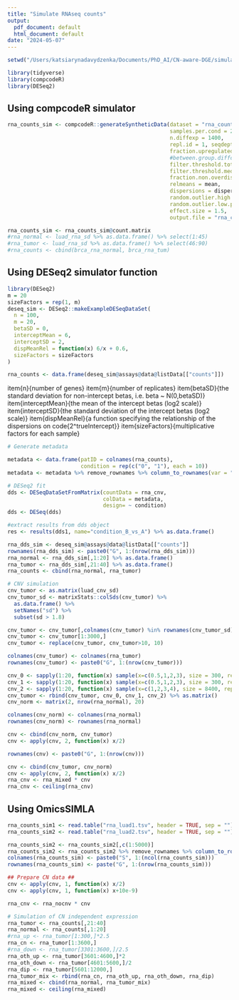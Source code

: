 ```yaml
---
title: "Simulate RNAseq counts"
output:
  pdf_document: default
  html_document: default
date: "2024-05-07"
---
```


```r
setwd("/Users/katsiarynadavydzenka/Documents/PhD_AI/CN-aware-DGE/simulation")

library(tidyverse)
library(compcodeR)
library(DESeq2)
```

## Using compcodeR simulator


```r
rna_counts_sim <- compcodeR::generateSyntheticData(dataset = "rna_counts_sim", n.vars = 12000, 
                                                   samples.per.cond = 20, 
                                                   n.diffexp = 1400, 
                                                   repl.id = 1, seqdepth = 1e7, 
                                                   fraction.upregulated = 700, 
                                                   #between.group.diffdisp = FALSE, 
                                                   filter.threshold.total = 1, 
                                                   filter.threshold.mediancpm = 0, 
                                                   fraction.non.overdispersed = 0, 
                                                   relmeans = mean,
                                                   dispersions = dispersion,
                                                   random.outlier.high.prob = 0,
                                                   random.outlier.low.prob = 0,
                                                   effect.size = 1.5,
                                                   output.file = "rna_counts_sim.rds")

rna_counts_sim <- rna_counts_sim@count.matrix
#rna_normal <- luad_rna_sd %>% as.data.frame() %>% select(1:45)
#rna_tumor <- luad_rna_sd %>% as.data.frame() %>% select(46:90)
#rna_counts <- cbind(brca_rna_normal, brca_rna_tum)
```

## Using DESeq2 simulator function

```r
library(DESeq2)
m = 20
sizeFactors = rep(1, m)
deseq_sim <- DESeq2::makeExampleDESeqDataSet(
  n = 100,
  m = 20,
  betaSD = 0,
  interceptMean = 6,
  interceptSD = 2,
  dispMeanRel = function(x) 6/x + 0.6,
  sizeFactors = sizeFactors
)

rna_counts <- data.frame(deseq_sim@assays@data@listData[["counts"]])
```
item{n}{number of genes}
item{m}{number of replicates}
item{betaSD}{the standard deviation for non-intercept betas, i.e. beta ~ N(0,betaSD)}
item{interceptMean}{the mean of the intercept betas (log2 scale)}
item{interceptSD}{the standard deviation of the intercept betas (log2 scale)}
item{dispMeanRel}{a function specifying the relationship of the dispersions on code{2^trueIntercept}}
item{sizeFactors}{multiplicative factors for each sample}

```r
# Generate metadata

metadata <- data.frame(patID = colnames(rna_counts),
                       condition = rep(c("0", "1"), each = 10))
metadata <- metadata %>% remove_rownames %>% column_to_rownames(var = "patID") 
```

```r
# DESeq2 fit
dds <- DESeqDataSetFromMatrix(countData = rna_cnv,
                              colData = metadata,
                              design= ~ condition)
dds <- DESeq(dds)
```
```r
#extract results from dds object
res <- results(dds1, name="condition_B_vs_A") %>% as.data.frame()
```
```r
rna_dds_sim <- deseq_sim@assays@data@listData[["counts"]]
rownames(rna_dds_sim) <- paste0("G", 1:(nrow(rna_dds_sim)))
rna_normal <- rna_dds_sim[,1:20] %>% as.data.frame()
rna_tumor <- rna_dds_sim[,21:40] %>% as.data.frame()
rna_counts <- cbind(rna_normal, rna_tumor)
```


```r
# CNV simulation
cnv_tumor <- as.matrix(luad_cnv_sd)
cnv_tumor_sd <- matrixStats::colSds(cnv_tumor) %>% 
  as.data.frame() %>% 
  setNames("sd") %>% 
  subset(sd > 1.8)

cnv_tumor <- cnv_tumor[,colnames(cnv_tumor) %in% rownames(cnv_tumor_sd)]
cnv_tumor <- cnv_tumor[1:3000,]
cnv_tumor <- replace(cnv_tumor, cnv_tumor>10, 10)

colnames(cnv_tumor) <- colnames(rna_tumor)
rownames(cnv_tumor) <- paste0("G", 1:(nrow(cnv_tumor)))

cnv_0 <- sapply(1:20, function(x) sample(x=c(0.5,1,2,3), size = 300, replace=TRUE, prob = c(.50, .30, .10, .10)))
cnv_1 <- sapply(1:20, function(x) sample(x=c(0.5,1,2,3), size = 300, replace=TRUE, prob = c(.20, .60, .10, .10)))
cnv_2 <- sapply(1:20, function(x) sample(x=c(1,2,3,4), size = 8400, replace=TRUE, prob = c(.05, .70, .10, .10)))
cnv_tumor <- rbind(cnv_tumor, cnv_0, cnv_1, cnv_2) %>% as.matrix()
cnv_norm <- matrix(2, nrow(rna_normal), 20)

colnames(cnv_norm) <- colnames(rna_normal)
rownames(cnv_norm) <- rownames(rna_normal)

cnv <- cbind(cnv_norm, cnv_tumor)
cnv <- apply(cnv, 2, function(x) x/2)

rownames(cnv) <- paste0("G", 1:(nrow(cnv)))
```


```r
cnv <- cbind(cnv_tumor, cnv_norm)
cnv <- apply(cnv, 2, function(x) x/2)
rna_cnv <- rna_mixed * cnv
rna_cnv <- ceiling(rna_cnv)
```

## Using OmicsSIMLA

```r
rna_counts_sim1 <- read.table("rna_luad1.tsv", header = TRUE, sep = "")
rna_counts_sim2 <- read.table("rna_luad2.tsv", header = TRUE, sep = "")

rna_counts_sim2 <- rna_counts_sim2[,c(1:5000)]
rna_counts_sim2 <- rna_counts_sim2 %>% remove_rownames %>% column_to_rownames(var="FAM")
colnames(rna_counts_sim) <- paste0("S", 1:(ncol(rna_counts_sim)))
rownames(rna_counts_sim) <- paste("G", 1:(nrow(rna_counts_sim)))
```

```r
## Prepare CN data ##
cnv <- apply(cnv, 1, function(x) x/2)
cnv <- apply(cnv, 1, function(x) x+10e-9)

rna_cnv <- rna_nocnv * cnv
```
```r
# Simulation of CN independent expression
rna_tumor <- rna_counts[,21:40]
rna_normal <- rna_counts[,1:20]
#rna_up <- rna_tumor[1:300,]*2.5
rna_cn <- rna_tumor[1:3600,]
#rna_down <- rna_tumor[3301:3600,]/2.5
rna_oth_up <- rna_tumor[3601:4600,]*2
rna_oth_down <- rna_tumor[4601:5600,]/2
rna_dip <- rna_tumor[5601:12000,]
rna_tumor_mix <- rbind(rna_cn, rna_oth_up, rna_oth_down, rna_dip)
rna_mixed <- cbind(rna_normal, rna_tumor_mix)
rna_mixed <- ceiling(rna_mixed)

```

